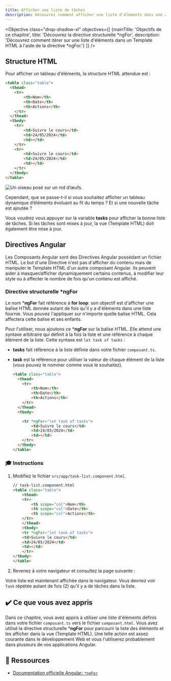 ```yaml
---
title: Afficher une liste de tâches
description: Découvrez comment afficher une liste d'éléments dans une application Angular.
---
```



<Objective class="drop-shadow-xl" objectives={[
    {mainTitle: 'Objectifs de ce chapitre', title: 'Découvrez la directive structurelle *ngFor', description: 'Découvrez comment itérer sur une liste d\'éléments dans un Template HTML à l\'aide de la directive *ngFor.'}
]} />

## Structure HTML

Pour afficher un tableau d'éléments, la structure HTML attendue est :

```html
<table class="table">
  <thead>
    <tr>
        <th>Nom</th>
        <th>Date</th>
        <th>Actions</th>
    </tr>
  </thead>
  <tbody>
    <tr>
        <td>Suivre le cours</td>
        <td>24/05/2024</td>
        <td></td>
    </tr>
    <tr>
        <td>Suivre le cours</td>
        <td>24/05/2024</td>
        <td></td>
    </tr>
  </tbody>
</table>
```

<Image class="shadow-xl rounded-xl" src={staticImg} alt="Un oiseau posé sur un nid d’œufs."/>

Cependant, que se passe-t-il si vous souhaitez afficher un tableau dynamique d’éléments évoluant au fil du temps ?
Et si une nouvelle tâche est ajoutée ?

Vous voudrez vous appuyer sur la variable **tasks** pour afficher la bonne liste de tâches.
Si les tâches sont mises à jour, la vue (Template HTML) doit également être mise à jour.

## Directives Angular

Les Composants Angular sont des Directives Angular possédant un fichier HTML.
Le but d'une Directive n'est pas d'afficher du contenu mais de manipuler le Template HTML d'un autre composant Angular.
Ils peuvent aider à masquer/afficher dynamiquement certains contenus, à modifier leur style ou à affecter le nombre de fois qu'un contenu est affiché.

### Directive structurelle *ngFor

Le nom ***ngFor** fait référence à **for loop**: son objectif est d'afficher une balise HTML donnée autant de fois qu'il y a d'éléments dans une liste fournie.
Vous pouvez l'appliquer sur n'importe quelle balise HTML. Cela affectera cette balise et ses enfants.

Pour l'utiliser, nous ajoutons ce ***ngFor** sur la balise HTML. Elle attend une syntaxe arbitraire qui définit à la fois la liste et une référence à chaque élément de la liste.
Cette syntaxe est `let task of tasks` :

- **tasks** fait référence à la liste définie dans votre fichier `composant.ts`.
- **task** est la référence pour utiliser la valeur de chaque élément de la liste (vous pouvez le nommer comme vous le souhaitez).

    ```html
    <table class="table">
      <thead>
        <tr>
            <th>Nom</th>
            <th>Date</th>
            <th>Actions</th>
        </tr>
      </thead>
      <tbody>

        <tr *ngFor="let task of tasks">
            <td>Suivre le cours</td>
            <td>24/05/2024</td>
            <td></td>
        </tr>
      </tbody>
    </table>
    ```

### 🎓 Instructions

<Steps>

1. Modifiez le fichier `src/app/task-list.component.html`.

    ```html
    // task-list.component.html
    <table class="table">
        <thead>
        <tr>
            <th scope="col">Nom</th>
            <th scope="col">Date</th>
            <th scope="col">Actions</th>
        </tr>
        </thead>
        <tbody>
        <tr *ngFor="let task of tasks">
        <td>Suivre le cours</td>
        <td>24/05/2024</td>
        <td></td>
        </tr>
    </tbody>
    </table>
    ```

2. Revenez à votre navigateur et consultez la page suivante :

</Steps>

Votre liste est maintenant affichée dans le navigateur.
Vous devriez voir `Task` répétée autant de fois (2) qu'il y a de tâches dans la liste.

## ✔️ Ce que vous avez appris

Dans ce chapitre, vous avez appris à utiliser une liste d'éléments définis dans votre fichier `composant.ts` vers le fichier `composant.html`.
Vous avez utilisé la directive structurelle ***ngFor** pour parcourir la liste des éléments et les afficher dans la vue (Template HTML).
Une telle action est assez courante dans le développement Web et vous l'utiliserez probablement dans plusieurs de vos applications Angular.

## 🔗 Ressources

- <a href="https://angular.dev/guide/directives#listing-items-with-ngfor" target="_blank">Documentation officielle Angular: `*ngFor`</a>
